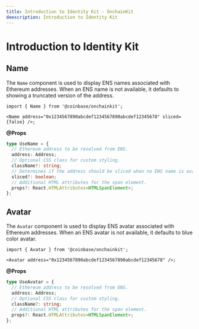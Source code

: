 ```yaml
---
title: Introduction to Identity Kit · OnchainKit
deescription: Introduction to Identity Kit
---
```


# Introduction to Identity Kit

## Name

The `Name` component is used to display ENS names associated with Ethereum addresses. When an ENS name is not available, it defaults to showing a truncated version of the address.

```tsx
import { Name } from '@coinbase/onchainkit';

<Name address="0x1234567890abcdef1234567890abcdef12345678" sliced={false} />;
```

**@Props**

```ts
type UseName = {
  // Ethereum address to be resolved from ENS.
  address: Address;
  // Optional CSS class for custom styling.
  className?: string;
  // Determines if the address should be sliced when no ENS name is available.
  sliced?: boolean;
  // Additional HTML attributes for the span element.
  props?: React.HTMLAttributes<HTMLSpanElement>;
};
```

## Avatar

The `Avatar` component is used to display ENS avatar associated with Ethereum addresses. When an ENS avatar is not available, it defaults to blue color avatar.

```tsx
import { Avatar } from '@coinbase/onchainkit';

<Avatar address="0x1234567890abcdef1234567890abcdef12345678" />;
```

**@Props**

```ts
type UseAvatar = {
  // Ethereum address to be resolved from ENS.
  address: Address;
  // Optional CSS class for custom styling.
  className?: string;
  // Additional HTML attributes for the span element.
  props?: React.HTMLAttributes<HTMLSpanElement>;
};
```
